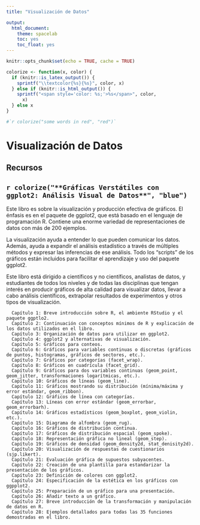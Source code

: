 ```yaml
---
title: "Visualización de Datos"

output:
  html_document: 
    theme: spacelab
    toc: yes
    toc_float: yes
---
```


```r
knitr::opts_chunk$set(echo = TRUE, cache = TRUE)
```

```r
colorize <- function(x, color) {
  if (knitr::is_latex_output()) {
    sprintf("\\textcolor{%s}{%s}", color, x)
  } else if (knitr::is_html_output()) {
    sprintf("<span style='color: %s;'>%s</span>", color, 
      x)
  } else x
}

#`r colorize("some words in red", "red")`
```


# Visualización de Datos


## Recursos


## `r colorize("**Gráficas Verstátiles con ggplot2: Análisis Visual de Datos**", "blue")`
 
Este libro es sobre la visualización y producción efectiva de gráficos. El énfasis es en el paquete de ggplot2, que está basado en el lenguaje de programación R. Contiene una enorme variedad de representaciones de datos con más de 200 ejemplos. 

La visualización ayuda a entender lo que pueden comunicar los datos. Además, ayuda a expandir el análisis estadístico a través de múltiples métodos y expresar las inferencias de ese análisis. Todo los “scripts” de los gráficos están incluidos para facilitar el aprendizaje y uso del paquete ggplot2.

Este libro está dirigido a científicos y no científicos, analistas de datos, y estudiantes de todos los niveles y de todas las disciplinas que tengan interés en producir gráficos de alta calidad para visualizar datos, llevar a cabo análisis científicos, extrapolar resultados de experimentos y otros tipos de visualización.
      
      Capítulo 1: Breve introducción sobre R, el ambiente RStudio y el paquete ggptlo2.
      Capítulo 2: Continuación con conceptos mínimos de R y explicación de los datos utilizados en el libro.
      Capítulo 3: Organización de datos para utilizar en ggplot2.
      Capítulo 4: ggplot2 y alternativas de visualización.
      Capítulo 5: Gráficos para conteos.
      Capítulo 6: Gráficos para variables continuas o discretas (gráficos de puntos, histogramas, gráficos de sectores, etc.).
      Capítulo 7: Gráficos por categorías (facet_wrap).
      Capítulo 8: Gráficos en cuadrícula (facet_grid).
      Capítulo 9: Gráficos para dos variables continuas (geom_point, geom_jitter, transformaciones logarítmicas, etc.).
      Capítulo 10: Gráficos de líneas (geom_line).
      Capítulo 11: Gráficos mostrando su distribución (mínima/máxima y error estándar, geom_ribbon).
      Capítulo 12: Gráficos de línea con categorías.
      Capítulo 13: Líneas con error estándar (geom_errorbar, geom_errorbarh).
      Capítulo 14: Gráficos estadísticos (geom_boxplot, geom_violin, etc.).
      Capítulo 15: Diagrama de alfombra (geom_rug).
      Capítulo 16: Gráficos de distribución continua.
      Capítulo 17: Gráficos de distribución espacial (geom_spoke).
      Capítulo 18: Representación gráfica no lineal (geom_step).
      Capítulo 19: Gráficos de densidad (geom_density2d, stat_denisity2d).
      Capítulo 20: Visualización de respuestas de cuestionarios (sjp.likert).
      Capítulo 21: Evaluación gráfica de supuestos subyacentes.
      Capítulo 22: Creación de una plantilla para estandarizar la presentación de los gráficos.
      Capítulo 23: Definición de colores con ggplot2.
      Capítulo 24: Especificación de la estética en los gráficos con ggpplot2.
      Capítulo 25: Preparación de un gráfico para una presentación.
      Capítulo 26: Añadir texto a un gráfico.
      Capítulo 27: Breve introducción de la transformación y manipulación de datos en R.
      Capítulo 28: Ejemplos detallados para todas las 35 funciones demostradas en el libro.
      



 

